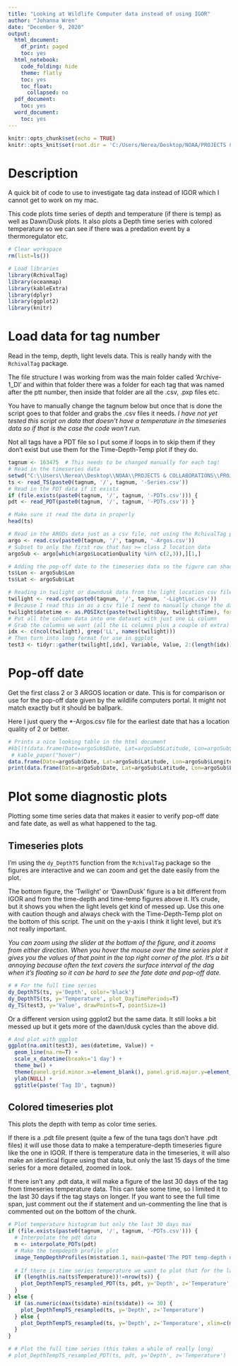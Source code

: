 ```yaml
---
title: "Looking at Wildlife Computer data instead of using IGOR"
author: "Johanna Wren"
date: "December 9, 2020"
output:
  html_document:
    df_print: paged
    toc: yes
  html_notebook:
    code_folding: hide
    theme: flatly
    toc: yes
    toc_float:
      collapsed: no
  pdf_document:
    toc: yes
  word_document:
    toc: yes
---
```


<script>
$(document).ready(function() {
  $items = $('div#TOC li');
  $items.each(function(idx) {
    num_ul = $(this).parentsUntil('#TOC').length;
    $(this).css({'text-indent': num_ul * 10, 'padding-left': 0});
  });

});
</script>


```r
knitr::opts_chunk$set(echo = TRUE)
knitr::opts_knit$set(root.dir = 'C:/Users/Nerea/Desktop/NOAA/PROJECTS & COLLABORATIONS/PROJECTS/HAWAII/YFT/ALEX/')  # this sets the default working directory for your script. Change it to fit the folder you are working in
```

# Description
A quick bit of code to use to investigate tag data instead of IGOR which I cannot get to work on my mac. 

This code plots time series of depth and temperature (if there is temp) as well as Dawn/Dusk plots. It also plots a Depth time series with colored temperature so we can see if there was a predation event by a thermoregulator etc. 

```r
# Clear workspace
rm(list=ls())

# Load libraries
library(RchivalTag)
library(oceanmap)
library(kableExtra)
library(dplyr)
library(ggplot2)
library(knitr)
```

# Load data for tag number 

Read in the temp, depth, light levels data. This is really handy with the `RchivalTag` package.

The file structure I was working from was the main folder called 'Archive-1_DI' and within that folder there was a folder for each tag that was named after the ptt number, then inside that folder are all the .csv, .pxp files etc. 

You have to manually change the tagnum below but once that is done the script goes to that folder and grabs the .csv files it needs.
_I have not yet tested this script on data that doesn't have a temperature in the timeseries data so if that is the case the code won't run._ 

Not all tags have a PDT file so I put some if loops in to skip them if they don't exist but use them for the Time-Depth-Temp plot if they do. 

```r
tagnum <- 163475  # This needs to be changed manually for each tag! 
# Read in the timeseries data
setwd("C:\\Users\\Nerea\\Desktop\\NOAA\\PROJECTS & COLLABORATIONS\\PROJECTS\\HAWAII\\YFT\\ALEX\\")
ts <- read_TS(paste0(tagnum, '/', tagnum, '-Series.csv'))
# Read in the PDT data if it exists
if (file.exists(paste0(tagnum, '/', tagnum, '-PDTs.csv'))) {
pdt <- read_PDT(paste0(tagnum, '/', tagnum, '-PDTs.csv')) }

# Make sure it read the data in properly
head(ts)

# Read in the ARGOs data just as a csv file, not using the RchivalTag package here. 
argo <- read.csv(paste0(tagnum, '/', tagnum, '-Argos.csv'))
# Subset to only the first row that has >= class 2 location data
argoSub <- argo[which(argo$LocationQuality %in% c(2,3)),][1,]

# Adding the pop-off date to the timeseries data so the figure can shade day/night in the background
ts$Lon <- argoSub$Lon
ts$Lat <- argoSub$Lat

# Reading in twilight or dawndusk data from the light location csv file.
twilight <- read.csv(paste0(tagnum, '/', tagnum, '-LightLoc.csv'))
# Because I read this in as a csv file I need to manually change the date to a datetime object. RchivalTag does this automatically is you use their 'read_*' functions
twilight$datetime <- as.POSIXct(paste(twilight$Day, twilight$Time), format="%d-%b-%Y %H:%M:%S")
# Put all the column data into one dataset with just one LL column
# Grab the columns we want (all the LL columns plus a couple of extra)
idx <- c(ncol(twilight), grep('LL', names(twilight)))
# Then turn into long format for use in ggplot
test3 <- tidyr::gather(twilight[,idx], Variable, Value, 2:(length(idx)))
```

# Pop-off date
Get the first class 2 or 3 ARGOS location or date. This is for comparison or use for the pop-off date given by the wildlife computers portal. It might not match exactly but it should be ballpark.

Here I just query the *-Argos.csv file for the earliest date that has a location quality of 2 or better. 
```r
# Prints a nice looking table in the html document
#kbl(t(data.frame(Date=argoSub$Date, Lat=argoSub$Latitude, Lon=argoSub$Longitude, ArgoClass=argoSub$LocationQuality)), caption='Deployment End Date and Location from the first class 2 or 3 ARGOS point from the *-argos.csv file') %>%
 # kable_paper("hover")
data.frame(Date=argoSub$Date, Lat=argoSub$Latitude, Lon=argoSub$Longitude, ArgoClass=argoSub$LocationQuality)
print(data.frame(Date=argoSub$Date, Lat=argoSub$Latitude, Lon=argoSub$Longitude, ArgoClass=argoSub$LocationQuality))
```


# Plot some diagnostic plots
Plotting some time series data that makes it easier to verify pop-off date and fate date, as well as what happened to the tag. 

## Timeseries plots 
I'm using the `dy_DepthTS` function from the `RchivalTag` package so the figures are interactive and we can zoom and get the date easily from the plot.

The bottom figure, the 'Twilight' or 'DawnDusk' figure is a bit different from IGOR and from the time-depth and time-temp figures above it. It's crude, but it shows you when the light levels get kind of messed up. Use this one with caution though and always check with the Time-Depth-Temp plot on the bottom of this script. The unit on the y-axis I think it light level, but it's not really important. 

_You can zoom using the slider at the bottom of the figure, and it zooms from either direction. When you hover the mouse over the time series plot it gives you the values of that point in the top right corner of the plot. It's a bit annoying because often the text covers the surface interval of the dag when it's floating so it can be hard to see the fate date and pop-off date._

```r
# # For the full time series
dy_DepthTS(ts, y='Depth', color='black')
dy_DepthTS(ts, y='Temperature', plot_DayTimePeriods=T)
dy_TS(test3, y='Value', drawPoints=T, pointSize=1)
```

Or a different version using ggplot2 but the same data. It still looks a bit messed up but it gets more of the dawn/dusk cycles than the above did.
```r
# And plot with ggplot
ggplot(na.omit(test3), aes(datetime, Value)) + 
  geom_line(na.rm=T) +
  scale_x_datetime(breaks='1 day') +
  theme_bw() +
  theme(panel.grid.minor.x=element_blank(), panel.grid.major.y=element_blank(), panel.grid.minor.y=element_blank(), axis.text.x=element_text(angle=90)) +
  ylab(NULL) +
  ggtitle(paste('Tag ID', tagnum))
```

## Colored timeseries plot

This plots the depth with temp as color time series. 

If there is a .pdt file present (quite a few of the tuna tags don't have .pdt files) it will use those data to make a temperature-depth timeseries figure like the one in IGOR. If there is temperature data in the timeseries, it will also make an identical figure using that data, but only the last 15 days of the time series for a more detailed, zoomed in look. 

If there isn't any .pdt data, it will make a figure of the last 30 days of the tag from timeseries temperature data. This can take some time, so I limited it to the last 30 days if the tag stays on longer. If you want to see the full time span, just comment out the if statement and un-commenting the line that is commented out on the bottom of the chunk. 

```r
# Plot temperature histogram but only the last 30 days max
if (file.exists(paste0(tagnum, '/', tagnum, '-PDTs.csv'))) {
  # Interpolate the pdt data
  m <- interpolate_PDTs(pdt)
  # Make the tempdepth profile plot
  image_TempDepthProfiles(m$station.1, main=paste('The PDT temp-depth data for tag', tagnum))
  
  # If there is time series temperature we want to plot that for the last 15 days for a higher resolution zoomed look
  if (length(is.na(ts$Temperature))!=nrow(ts)) {
    plot_DepthTempTS_resampled_PDT(ts, pdt, y='Depth', z='Temperature', xlim=c(max(pdt$date)-14, max(pdt$date)))
  }
} else {
  if (as.numeric(max(ts$date)-min(ts$date)) <= 30) {
    plot_DepthTempTS_resampled(ts, y='Depth', z='Temperature')
  } else {
    plot_DepthTempTS_resampled(ts, y='Depth', z='Temperature', xlim=c(max(ts$date)-29, max(ts$date)))
  }
}

# # Plot the full time series (this takes a while of really long)
# plot_DepthTempTS_resampled_PDT(ts, pdt, y='Depth', z='Temperature')
```





